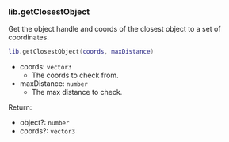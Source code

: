 ### lib.getClosestObject

Get the object handle and coords of the closest object to a set of coordinates.

```lua
lib.getClosestObject(coords, maxDistance)
```

- coords: `vector3`
  - The coords to check from.
- maxDistance: `number`
  - The max distance to check.

Return:

- object?: `number`
- coords?: `vector3`
